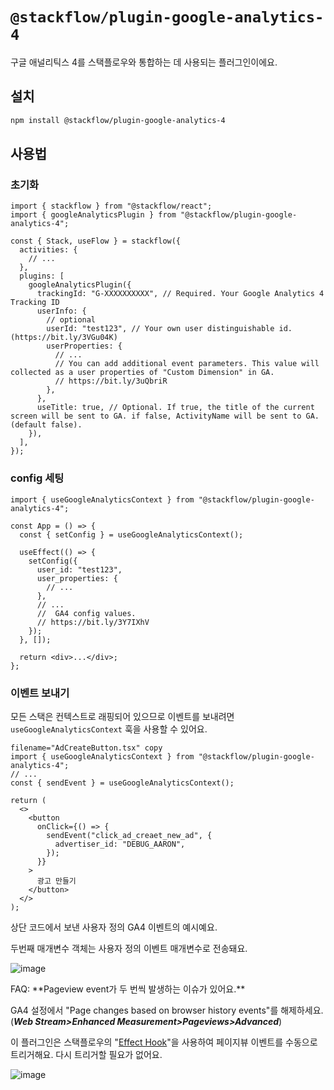 
# `@stackflow/plugin-google-analytics-4`

구글 애널리틱스 4를 스택플로우와 통합하는 데 사용되는 플러그인이에요.

## 설치

```bash npm2yarn copy
npm install @stackflow/plugin-google-analytics-4
```

## 사용법
### 초기화

```tsx showLineNumbers filename="stackflow.ts" copy
import { stackflow } from "@stackflow/react";
import { googleAnalyticsPlugin } from "@stackflow/plugin-google-analytics-4";

const { Stack, useFlow } = stackflow({
  activities: {
    // ...
  },
  plugins: [
    googleAnalyticsPlugin({
      trackingId: "G-XXXXXXXXXX", // Required. Your Google Analytics 4 Tracking ID
      userInfo: {
        // optional
        userId: "test123", // Your own user distinguishable id. (https://bit.ly/3VGu04K)
        userProperties: {
          // ...
          // You can add additional event parameters. This value will collected as a user properties of "Custom Dimension" in GA.
          // https://bit.ly/3uQbriR
        },
      },
      useTitle: true, // Optional. If true, the title of the current screen will be sent to GA. if false, ActivityName will be sent to GA.(default false).
    }),
  ],
});
```

### config 세팅

```tsx showLineNumbers filename="App.tsx" copy
import { useGoogleAnalyticsContext } from "@stackflow/plugin-google-analytics-4";

const App = () => {
  const { setConfig } = useGoogleAnalyticsContext();

  useEffect(() => {
    setConfig({
      user_id: "test123",
      user_properties: {
        // ...
      },
      // ...
      //  GA4 config values.
      // https://bit.ly/3Y7IXhV
    });
  }, []);

  return <div>...</div>;
};
```

### 이벤트 보내기

모든 스택은 컨텍스트로 래핑되어 있으므로 이벤트를 보내려면 `useGoogleAnalyticsContext` 훅을 사용할 수 있어요.

```tsx showLineNumbers
filename="AdCreateButton.tsx" copy
import { useGoogleAnalyticsContext } from "@stackflow/plugin-google-analytics-4";
// ...
const { sendEvent } = useGoogleAnalyticsContext();

return (
  <>
    <button
      onClick={() => {
        sendEvent("click_ad_creaet_new_ad", {
          advertiser_id: "DEBUG_AARON",
        });
      }}
    >
      광고 만들기
    </button>
  </>
);
```

상단 코드에서 보낸 사용자 정의 GA4 이벤트의 예시예요.

두번째 매개변수 객체는 사용자 정의 이벤트 매개변수로 전송돼요.

![image](https://user-images.githubusercontent.com/29659112/206271251-91f63efa-0583-4846-b4d5-79ed2ff0a881.png)

<Callout>
FAQ: **Pageview event가 두 번씩 발생하는 이슈가 있어요.**

GA4 설정에서 "Page changes based on browser history events"를 해제하세요. (**_Web Stream>Enhanced Measurement>Pageviews>Advanced_**)

이 플러그인은 스택플로우의 "[Effect Hook](/ko/docs/advanced/write-plugin#%EC%9D%B4%ED%8E%99%ED%8A%B8-%ED%9B%85)"을 사용하여 페이지뷰 이벤트를 수동으로 트리거해요. 다시 트리거할 필요가 없어요.

![image](https://user-images.githubusercontent.com/29659112/206275171-57270f54-ac1c-4e0d-b58c-916a842c99b8.png)
</Callout>